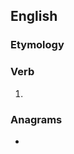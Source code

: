 ==English==

===Etymology===
{{suffix|disgrace|eth|lang=en}}

===Verb===
{{head|en|verb form}}

# {{en-archaic third-person singular of|disgrace}}

===Anagrams===
* {{anagrams|en|a=acdeghirst|scraighted}}